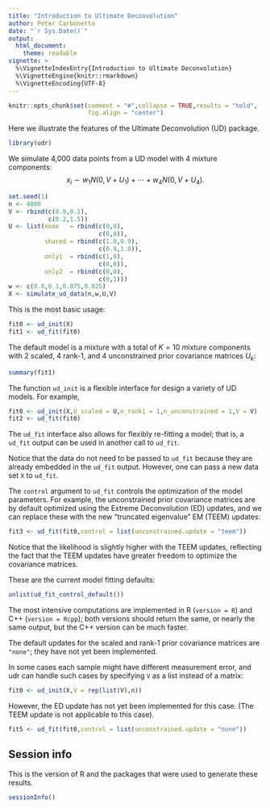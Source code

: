```yaml
---
title: "Introduction to Ultimate Deconvolution"
author: Peter Carbonetto
date: "`r Sys.Date()`"
output:
  html_document:
    theme: readable
vignette: >
  %\VignetteIndexEntry{Introduction to Ultimate Deconvolution}
  %\VignetteEngine{knitr::rmarkdown}
  %\VignetteEncoding{UTF-8}
---
```


```r
knitr::opts_chunk$set(comment = "#",collapse = TRUE,results = "hold",
                      fig.align = "center")
```

Here we illustrate the features of the Ultimate Deconvolution (UD)
package.

```r
library(udr)
```

We simulate 4,000 data points from a UD model with 4 mixture
components:
$$
x_i \sim w_1 N(0,V + U_1) + \cdots + w_4 N(0,V + U_4).
$$

```r
set.seed(1)
n <- 4000
V <- rbind(c(0.8,0.2),
           c(0.2,1.5))
U <- list(none   = rbind(c(0,0),
                         c(0,0)),
          shared = rbind(c(1.0,0.9),
                         c(0.9,1.0)),
          only1  = rbind(c(1,0),
                         c(0,0)),
          only2  = rbind(c(0,0),
                         c(0,1)))
w <- c(0.8,0.1,0.075,0.025)
X <- simulate_ud_data(n,w,U,V)
```

This is the most basic usage:

```r
fit0 <- ud_init(X)
fit1 <- ud_fit(fit0)
```

The default model is a mixture with a total of $K = 10$ mixture
components with 2 scaled, 4 rank-1, and 4 unconstrained prior
covariance matrices $U_k$:

```r
summary(fit1)
```

The function `ud_init` is a flexible interface for design a variety of
UD models. For example,

```r
fit0 <- ud_init(X,U_scaled = U,n_rank1 = 1,n_unconstrained = 1,V = V)
fit2 <- ud_fit(fit0)
```

The `ud_fit` interface also allows for flexibly re-fitting a model;
that is, a `ud_fit` output can be used in another call to `ud_fit`.

Notice that the data do not need to be passed to `ud_fit` because they
are already embedded in the `ud_fit` output. However, one can pass a
new data set `X` to `ud_fit`.

The `control` argument to `ud_fit` controls the optimization of the
model parameters. For example, the unconstrained prior covariance
matrices are by default optimized using the Extreme Deconvolution (ED)
updates, and we can replace these with the new "truncated eigenvalue"
EM (TEEM) updates:

```r
fit3 <- ud_fit(fit0,control = list(unconstrained.update = "teem"))
```

Notice that the likelihood is slightly higher with the TEEM updates,
reflecting the fact that the TEEM updates have greater freedom to
optimize the covariance matrices.

These are the current model fitting defaults:

```r
unlist(ud_fit_control_default())
```

The most intensive computations are implemented in R (`version = R`)
and C++ (`version = Rcpp`); both versions should return the same, or
nearly the same output, but the C++ version can be much faster.

The default updates for the scaled and rank-1 prior covariance
matrices are `"none"`; they have not yet been implemented.

In some cases each sample might have different measurement error, and
udr can handle such cases by specifying `V` as a list instead of a matrix:

```r
fit0 <- ud_init(X,V = rep(list(V),n))
```

However, the ED update has not yet been implemented for this case.
(The TEEM update is not applicable to this case).

```r
fit5 <- ud_fit(fit0,control = list(unconstrained.update = "none"))
```

Session info
------------

This is the version of R and the packages that were used to generate
these results.

```r
sessionInfo()
```
